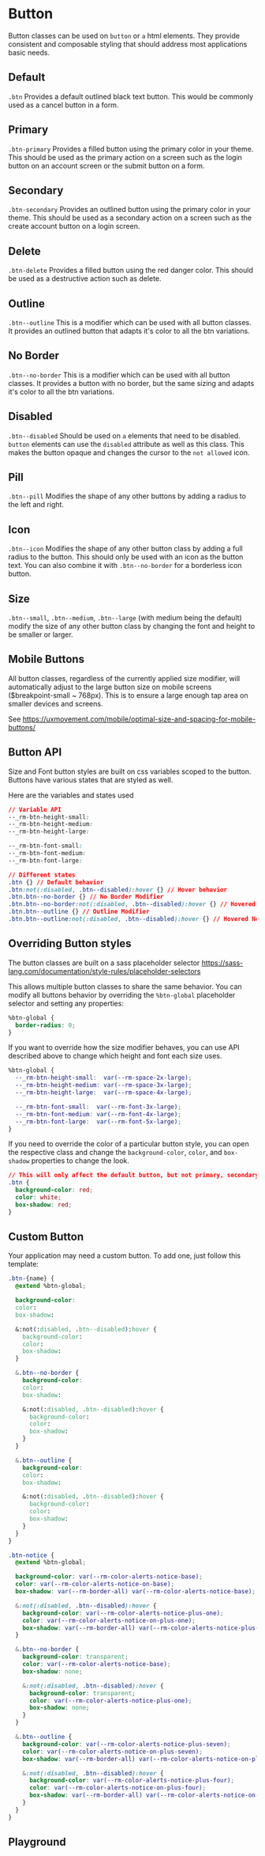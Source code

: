 
# Button

Button classes can be used on `button` or `a` html elements. They provide consistent and composable styling that should address most applications basic needs.

<!-- Either use <Stories /> to automatically render each story -->
<!-- Or manually render them with custom descriptions -->

## Default

`.btn` Provides a default outlined black text button. This would be commonly used as a cancel button in a form.

<Canvas withToolbar>
  <Story id="components-button--default" />
</Canvas>

## Primary

`.btn-primary` Provides a filled button using the primary color in your theme. This should be used as the primary action on a screen such as the login button on an account screen or the submit button on a form.

<Canvas withToolbar>
  <Story id="components-button--primary" />
</Canvas>

## Secondary

`.btn-secondary` Provides an outlined button using the primary color in your theme. This should be used as a secondary action on a screen such as the create account button on a login screen.

<Canvas withToolbar>
  <Story id="components-button--secondary" />
</Canvas>

## Delete

`.btn-delete` Provides a filled button using the red danger color. This should be used as a destructive action such as delete.

<Canvas withToolbar>
  <Story id="components-button--delete" />
</Canvas>

## Outline

`.btn--outline` This is a modifier which can be used with all button classes. It provides an outlined button that adapts it's color to all the btn variations.

<Canvas withToolbar>
  <Story id="components-button--outline" />
</Canvas>

## No Border

`.btn--no-border` This is a modifier which can be used with all button classes. It provides a button with no border, but the same sizing and adapts it's color to all the btn variations.

<Canvas withToolbar>
  <Story id="components-button--no-border" />
</Canvas>

## Disabled

`.btn--disabled` Should be used on `a` elements that need to be disabled. `button` elements can use the `disabled` attribute as well as this class. This makes the button opaque and changes the cursor to the `not allowed` icon.

<Canvas withToolbar>
  <Story id="components-button--disabled" />
</Canvas>

## Pill

`.btn--pill` Modifies the shape of any other buttons by adding a radius to the left and right.

<Canvas withToolbar>
  <Story id="components-button--pill" />
</Canvas>

## Icon

`.btn--icon` Modifies the shape of any other button class by adding a full radius to the button. This should only be used with an icon as the button text. You can also combine it with `.btn--no-border` for a borderless icon button.

<Canvas withToolbar>
  <Story id="components-button--icon" />
</Canvas>

## Size

`.btn--small`, `.btn--medium`, `.btn--large` (with medium being the default) modify the size of any other button class by changing the font and height to be smaller or larger.

<Canvas withToolbar>
  <Story id="components-button--size" />
</Canvas>

## Mobile Buttons

All button classes, regardless of the currently applied size modifier, will automatically adjust to the large button size on mobile screens ($breakpoint-small ~ 768px).
This is to ensure a large enough tap area on smaller devices and screens.

See https://uxmovement.com/mobile/optimal-size-and-spacing-for-mobile-buttons/

## Button API

Size and Font button styles are built on css variables scoped to the button.
Buttons have various states that are styled as well.

Here are the variables and states used

<!-- prettier-ignore-start -->
```css
// Variable API
--_rm-btn-height-small:
--_rm-btn-height-medium:
--_rm-btn-height-large:

--_rm-btn-font-small:
--_rm-btn-font-medium:
--_rm-btn-font-large:

// Different states
.btn {} // Default behavior
.btn:not(:disabled, .btn--disabled):hover {} // Hover behavior
.btn.btn--no-border {} // No Border Modifier
.btn.btn--no-border:not(:disabled, .btn--disabled):hover {} // Hovered No Border Modifier
.btn.btn--outline {} // Outline Modifier
.btn.btn--outline:not(:disabled, .btn--disabled):hover {} // Hovered No Border Modifier
```
<!-- prettier-ignore-end -->

## Overriding Button styles

The button classes are built on a sass placeholder selector https://sass-lang.com/documentation/style-rules/placeholder-selectors

This allows multiple button classes to share the same behavior. You can modify all buttons behavior by overriding the `%btn-global` placeholder selector and setting any properties:

```css
%btn-global {
  border-radius: 0;
}
```

If you want to override how the size modifier behaves, you can use API described above to change which height and font each size uses.

<!-- prettier-ignore-start -->
```css
%btn-global {
  --_rm-btn-height-small:  var(--rm-space-2x-large);
  --_rm-btn-height-medium: var(--rm-space-3x-large);
  --_rm-btn-height-large:  var(--rm-space-4x-large);

  --_rm-btn-font-small:  var(--rm-font-3x-large);
  --_rm-btn-font-medium: var(--rm-font-4x-large);
  --_rm-btn-font-large:  var(--rm-font-5x-large);
}
```
<!-- prettier-ignore-end -->

If you need to override the color of a particular button style, you can open the respective class and change the `background-color`, `color`, and `box-shadow` properties to change the look.

```css
// This will only affect the default button, but not primary, secondary, etc.
.btn {
  background-color: red;
  color: white;
  box-shadow: red;
}
```

## Custom Button

Your application may need a custom button. To add one, just follow this template:

```css
.btn-{name} {
  @extend %btn-global;

  background-color:
  color:
  box-shadow:

  &:not(:disabled, .btn--disabled):hover {
    background-color:
    color:
    box-shadow:
  }

  &.btn--no-border {
    background-color:
    color:
    box-shadow:

    &:not(:disabled, .btn--disabled):hover {
      background-color:
      color:
      box-shadow:
    }
  }

  &.btn--outline {
    background-color:
    color:
    box-shadow:

    &:not(:disabled, .btn--disabled):hover {
      background-color:
      color:
      box-shadow:
    }
  }
}
```

```css
.btn-notice {
  @extend %btn-global;

  background-color: var(--rm-color-alerts-notice-base);
  color: var(--rm-color-alerts-notice-on-base);
  box-shadow: var(--rm-border-all) var(--rm-color-alerts-notice-base);

  &:not(:disabled, .btn--disabled):hover {
    background-color: var(--rm-color-alerts-notice-plus-one);
    color: var(--rm-color-alerts-notice-on-plus-one);
    box-shadow: var(--rm-border-all) var(--rm-color-alerts-notice-plus-one);
  }

  &.btn--no-border {
    background-color: transparent;
    color: var(--rm-color-alerts-notice-base);
    box-shadow: none;

    &:not(:disabled, .btn--disabled):hover {
      background-color: transparent;
      color: var(--rm-color-alerts-notice-plus-one);
      box-shadow: none;
    }
  }

  &.btn--outline {
    background-color: var(--rm-color-alerts-notice-plus-seven);
    color: var(--rm-color-alerts-notice-on-plus-seven);
    box-shadow: var(--rm-border-all) var(--rm-color-alerts-notice-on-plus-seven);

    &:not(:disabled, .btn--disabled):hover {
      background-color: var(--rm-color-alerts-notice-plus-four);
      color: var(--rm-color-alerts-notice-on-plus-four);
      box-shadow: var(--rm-border-all) var(--rm-color-alerts-notice-on-plus-seven);
    }
  }
}
```

## Playground

<Primary />
<ArgsTable of="." story="^" />

